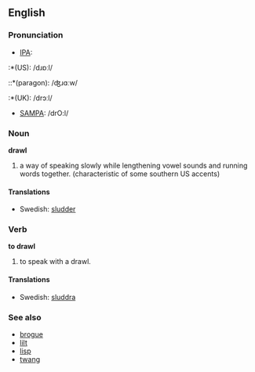 ==English==
===Pronunciation===
*[[IPA]]:
:*(US): /dɹɒːl/
::*(paragon): /ʤɹɑːw/
:*(UK): /drɔːl/
*[[SAMPA]]: /drO:l/

===Noun===
'''drawl'''

#a way of speaking slowly while lengthening vowel sounds and running words together. (characteristic of some southern US accents) 

====Translations====
*Swedish: [[sludder]]

===Verb===
'''to drawl'''

#to speak with a drawl.

====Translations====
*Swedish: [[sluddra]]

===See also===
*[[brogue]]
*[[lilt]]
*[[lisp]]
*[[twang]]